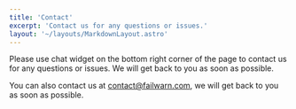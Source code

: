 ```yaml
---
title: 'Contact'
excerpt: 'Contact us for any questions or issues.'
layout: '~/layouts/MarkdownLayout.astro'
---
```

Please use chat widget on the bottom right corner of the page to contact us for any questions or issues. We will get back to you as soon as possible.

You can also contact us at [contact@failwarn.com](mailto:contact@failwarn.com), we will get back to you as soon as possible.
